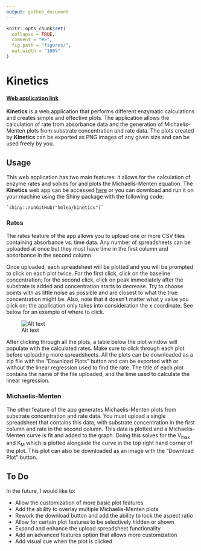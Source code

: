 ```yaml
---
output: github_document
---
```


<!-- README.md is generated from README.Rmd. Please edit that file -->

```r
knitr::opts_chunk$set(
  collapse = TRUE,
  comment = "#>",
  fig.path = "figures/",
  out.width = "100%"
)
```

# Kinetics

<!-- badges: start -->
<!-- badges: end -->

#### [Web application link](https://hmlea.shinyapps.io/kinetics/)

**Kinetics** is a web application that performs different enzymatic calculations and creates simple and effective plots. The application allows the calculation of rate from absorbance data and the generation of Michaelis-Menten plots from substrate concentration and rate data. The plots created by **Kinetics** can be exported as PNG images of any given size and can be used freely by you.

## Usage

This web application has two main features: it allows for the calculation of enzyme rates and solves for and plots the Michaelis-Menten equation. The **Kinetics** web app can be accessed [here](https://hmlea.shinyapps.io/kinetics/) or you can download and run it on your machine using the Shiny package with the following code:

    `shiny::runGitHub("hmlea/kinetics")`
    
### Rates

The rates feature of the app allows you to upload one or more CSV files containing absorbance vs. time data. Any number of spreadsheets can be uploaded at once but they must have time in the first column and absorbance in the second column.

Once uploaded, each spreadsheet will be plotted and you will be prompted to click on each plot twice. For the first click, click on the baseline concentration; for the second click, click on peak immediately after the substrate is added and concentration starts to decrease. Try to choose points with as little noise as possible and are closest to what the true concentration might be. Also, note that it doesn't matter what y value you click on; the application only takes into consideration the x coordinate. See below for an example of where to click.

![Alt text](figures/example.png)

After clicking through all the plots, a table below the plot window will populate with the calculated rates. Make sure to click through each plot before uploading more spreadsheets. All the plots can be downloaded as a zip file with the "Download Plots" button and can be exported with or without the linear regression used to find the rate. The title of each plot contains the name of the file uploaded, and the time used to calculate the linear regression.

### Michaelis-Menten

The other feature of the app generates Michaelis-Menten plots from substrate concentration and rate data. You must upload a single spreadsheet that contains this data, with substrate concentration in the first column and rate in the second column. This data is plotted and a Michaelis-Menten curve is fit and added to the graph. Doing this solves for the V~max~ and K~M~ which is plotted alongside the curve in the top right hand corner of the plot. This plot can also be downloaded as an image with the "Download Plot" button.

## To Do

In the future, I would like to:

-   Allow the customization of more basic plot features
-   Add the ability to overlay multiple Michaelis-Menten plots
-   Rework the download button and add the ability to lock the aspect ratio
-   Allow for certain plot features to be selectively hidden or shown
-   Expand and enhance the upload spreadsheet functionality
-   Add an advanced features option that allows more customization
-   Add visual cue when the plot is clicked
